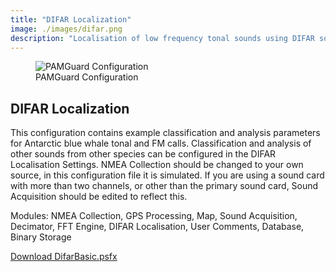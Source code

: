 ```yaml
---
title: "DIFAR Localization"
image: ./images/difar.png
description: "Localisation of low frequency tonal sounds using DIFAR sonobuoys"
---
```



![PAMGuard Configuration](./images/difar.png)

## DIFAR Localization

This configuration contains example classification and analysis parameters for Antarctic blue whale tonal and FM calls. Classification and analysis of other sounds from other species can be configured in the DIFAR Localisation Settings. NMEA Collection should be changed to your own source, in this configuration file it is simulated. If you are using a sound card with more than two channels, or other than the primary sound card, Sound Acquisition should be edited to reflect this.

Modules: NMEA Collection, GPS Processing, Map, Sound Acquisition, Decimator, FFT Engine, DIFAR Localisation, User Comments, Database, Binary Storage

[Download DifarBasic.psfx](./psfx/DifarBasic.psfx)
